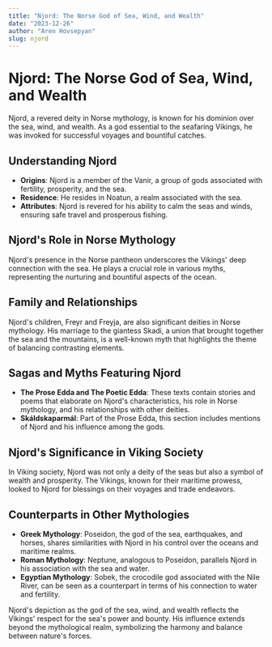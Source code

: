 ```yaml
---
title: "Njord: The Norse God of Sea, Wind, and Wealth"
date: "2023-12-26"
author: "Aren Hovsepyan"
slug: njord
---
```


# Njord: The Norse God of Sea, Wind, and Wealth

Njord, a revered deity in Norse mythology, is known for his dominion over the
sea, wind, and wealth. As a god essential to the seafaring Vikings, he was
invoked for successful voyages and bountiful catches.

## Understanding Njord

- **Origins**: Njord is a member of the Vanir, a group of gods associated with
  fertility, prosperity, and the sea.
- **Residence**: He resides in Noatun, a realm associated with the sea.
- **Attributes**: Njord is revered for his ability to calm the seas and winds,
  ensuring safe travel and prosperous fishing.

## Njord's Role in Norse Mythology

Njord's presence in the Norse pantheon underscores the Vikings' deep connection
with the sea. He plays a crucial role in various myths, representing the
nurturing and bountiful aspects of the ocean.

## Family and Relationships

Njord's children, Freyr and Freyja, are also significant deities in Norse
mythology. His marriage to the giantess Skadi, a union that brought together
the sea and the mountains, is a well-known myth that highlights the theme of
balancing contrasting elements.

## Sagas and Myths Featuring Njord

- **The Prose Edda and The Poetic Edda**: These texts contain stories and
  poems that elaborate on Njord's characteristics, his role in Norse mythology,
  and his relationships with other deities.
- **Skáldskaparmál**: Part of the Prose Edda, this section includes mentions of
  Njord and his influence among the gods.

## Njord's Significance in Viking Society

In Viking society, Njord was not only a deity of the seas but also a symbol of
wealth and prosperity. The Vikings, known for their maritime prowess, looked
to Njord for blessings on their voyages and trade endeavors.

## Counterparts in Other Mythologies

- **Greek Mythology**: Poseidon, the god of the sea, earthquakes, and horses,
  shares similarities with Njord in his control over the oceans and maritime
  realms.
- **Roman Mythology**: Neptune, analogous to Poseidon, parallels Njord in his
  association with the sea and water.
- **Egyptian Mythology**: Sobek, the crocodile god associated with the Nile
  River, can be seen as a counterpart in terms of his connection to water and
  fertility.

Njord's depiction as the god of the sea, wind, and wealth reflects the Vikings'
respect for the sea's power and bounty. His influence extends beyond the
mythological realm, symbolizing the harmony and balance between nature's forces.

